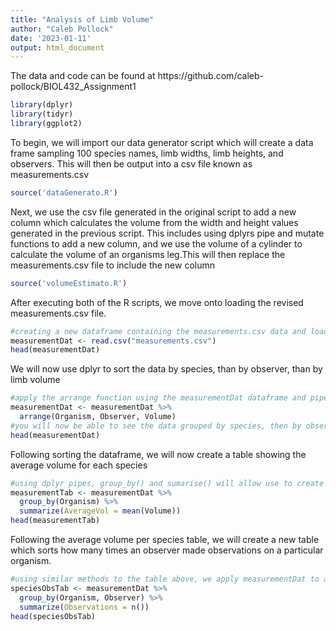 ```yaml
---
title: "Analysis of Limb Volume"
author: "Caleb Pollock"
date: '2023-01-11'
output: html_document
---
```

The data and code can be found at https://github.com/caleb-pollock/BIOL432_Assignment1

```r
library(dplyr)
library(tidyr)
library(ggplot2)
```



To begin, we will import our data generator script which will create a data frame sampling 100 species names, limb widths, limb heights, and observers. This will then be output into a csv file known as measurements.csv

```r
source('dataGenerato.R')
```

Next, we use the csv file generated in the original script to add a new column which calculates the volume from the width and height values generated in the previous script. This includes using dplyrs pipe and mutate functions to add a new column, and we use the volume of a cylinder to calculate the volume of an organisms leg.This will then replace the measurements.csv file to include the new column

```r
source('volumeEstimato.R')
```

After executing both of the R scripts, we move onto loading the revised measurements.csv file.

```r
#creating a new dataframe containing the measurements.csv data and loading the revised measurements.csv
measurementDat <- read.csv("measurements.csv")
head(measurementDat)
```

We will now use dplyr to sort the data by species, than by observer, than by limb volume

```r
#apply the arrange function using the measurementDat dataframe and pipe to create a new dataframe which is arranged properly with Organism > Species > Volume
measurementDat <- measurementDat %>%
  arrange(Organism, Observer, Volume)
#you will now be able to see the data grouped by species, then by observer, and finally lowest to highest volume
head(measurementDat)
```
 
Following sorting the dataframe, we will now create a table showing the average volume for each species

```r
#using dplyr pipes, group_by() and sumarise() will allow use to create a table with average volume for each species. This will create a new dataframe called measurementTab that will be a table of the average volume for each species
measurementTab <- measurementDat %>%
  group_by(Organism) %>%
  summarize(AverageVol = mean(Volume))
head(measurementTab)
```
Following the average volume per species table, we will create a new table which sorts how many times an observer made observations on a particular organism.

```r
#using similar methods to the table above, we apply measurementDat to a new dataframe called speciesObsTab, which will be a table containing Organism, observer, and observations. group_by() will select the organism and observer to be included in the new table, and summarize() will return the current group size (n()) under a new column called Observations. 
speciesObsTab <- measurementDat %>%
  group_by(Organism, Observer) %>%
  summarize(Observations = n())
head(speciesObsTab)
```

